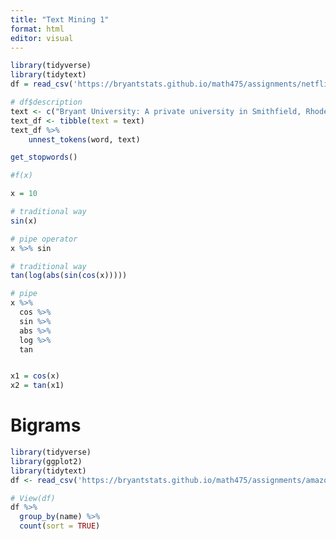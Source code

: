```yaml
---
title: "Text Mining 1"
format: html
editor: visual
---
```



```r
library(tidyverse)
library(tidytext)
df = read_csv('https://bryantstats.github.io/math475/assignments/netflix_titles.csv')
```
```r
# df$description
text <- c("Bryant University: A private university in Smithfield, Rhode Island! It has two colleges, the College of Arts and Sciences and the College of Business, and is accredited by the New England Commission of Higher Education")
text_df <- tibble(text = text)
text_df %>%
    unnest_tokens(word, text)

```


```r
get_stopwords()
```


```r
#f(x)

x = 10

# traditional way
sin(x)

# pipe operator
x %>% sin
```

```r
# traditional way
tan(log(abs(sin(cos(x)))))

# pipe 
x %>% 
  cos %>% 
  sin %>% 
  abs %>% 
  log %>% 
  tan


x1 = cos(x)
x2 = tan(x1)


```

# Bigrams

```r
library(tidyverse)
library(ggplot2)
library(tidytext)
df <- read_csv('https://bryantstats.github.io/math475/assignments/amazon_reviews.csv')
```


```r
# View(df)
df %>% 
  group_by(name) %>% 
  count(sort = TRUE)

```


